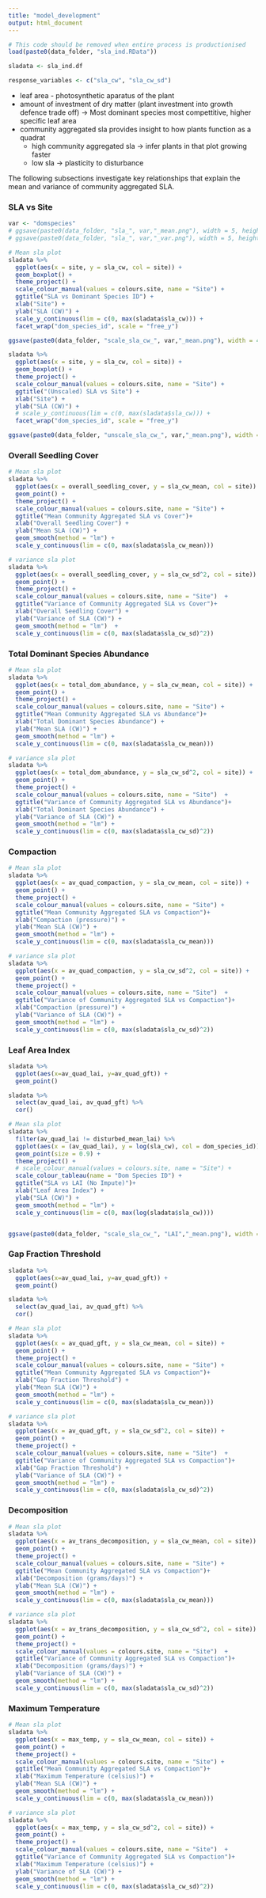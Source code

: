 ```yaml
---
title: "model_development"
output: html_document
---
```


```r
# This code should be removed when entire process is productionised
load(paste0(data_folder, "sla_ind.RData"))

sladata <- sla_ind.df

response_variables <- c("sla_cw", "sla_cw_sd")
```

  * leaf area - photosynthetic aparatus of the plant
  * amount of investment of dry matter (plant investment into growth defence trade off) -> Most dominant species most compettitive, higher specific leaf area
  * community aggregated sla provides insight to how plants function as a quadrat
    * high community aggregated sla -> infer plants in that plot growing faster
    * low sla -> plasticity to disturbance

The following subsections investigate key relationships that explain the mean and variance of community aggregated SLA.
    
### SLA vs Site
```r
var <- "domspecies"
# ggsave(paste0(data_folder, "sla_", var,"_mean.png"), width = 5, height = 6, dpi = 500)
# ggsave(paste0(data_folder, "sla_", var,"_var.png"), width = 5, height = 6, dpi = 500)

# Mean sla plot
sladata %>%
  ggplot(aes(x = site, y = sla_cw, col = site)) +
  geom_boxplot() +
  theme_project() +
  scale_colour_manual(values = colours.site, name = "Site") +
  ggtitle("SLA vs Dominant Species ID") +
  xlab("Site") +
  ylab("SLA (CW)") +
  scale_y_continuous(lim = c(0, max(sladata$sla_cw))) +
  facet_wrap("dom_species_id", scale = "free_y")

ggsave(paste0(data_folder, "scale_sla_cw_", var,"_mean.png"), width = 4, height = 3.5, dpi = 900)

sladata %>%
  ggplot(aes(x = site, y = sla_cw, col = site)) +
  geom_boxplot() +
  theme_project() +
  scale_colour_manual(values = colours.site, name = "Site") +
  ggtitle("(Unscaled) SLA vs Site") +
  xlab("Site") +
  ylab("SLA (CW)") +
  # scale_y_continuous(lim = c(0, max(sladata$sla_cw))) +
  facet_wrap("dom_species_id", scale = "free_y")

ggsave(paste0(data_folder, "unscale_sla_cw_", var,"_mean.png"), width = 4, height = 3.5, dpi = 900)

```

### Overall Seedling Cover
```r


# Mean sla plot
sladata %>%
  ggplot(aes(x = overall_seedling_cover, y = sla_cw_mean, col = site)) +
  geom_point() +
  theme_project() +
  scale_colour_manual(values = colours.site, name = "Site") +
  ggtitle("Mean Community Aggregated SLA vs Cover")+
  xlab("Overall Seedling Cover") +
  ylab("Mean SLA (CW)") +
  geom_smooth(method = "lm") +
  scale_y_continuous(lim = c(0, max(sladata$sla_cw_mean)))

# variance sla plot
sladata %>%
  ggplot(aes(x = overall_seedling_cover, y = sla_cw_sd^2, col = site)) +
  geom_point() +
  theme_project() +
  scale_colour_manual(values = colours.site, name = "Site")  +
  ggtitle("Variance of Community Aggregated SLA vs Cover")+
  xlab("Overall Seedling Cover") +
  ylab("Variance of SLA (CW)") +
  geom_smooth(method = "lm")  +
  scale_y_continuous(lim = c(0, max(sladata$sla_cw_sd)^2))

```

### Total Dominant Species Abundance
```r
# Mean sla plot
sladata %>%
  ggplot(aes(x = total_dom_abundance, y = sla_cw_mean, col = site)) +
  geom_point() +
  theme_project() +
  scale_colour_manual(values = colours.site, name = "Site") +
  ggtitle("Mean Community Aggregated SLA vs Abundance")+
  xlab("Total Dominant Species Abundance") +
  ylab("Mean SLA (CW)") +
  geom_smooth(method = "lm") +
  scale_y_continuous(lim = c(0, max(sladata$sla_cw_mean)))

# variance sla plot
sladata %>%
  ggplot(aes(x = total_dom_abundance, y = sla_cw_sd^2, col = site)) +
  geom_point() +
  theme_project() +
  scale_colour_manual(values = colours.site, name = "Site")  +
  ggtitle("Variance of Community Aggregated SLA vs Abundance")+
  xlab("Total Dominant Species Abundance") +
  ylab("Variance of SLA (CW)") +
  geom_smooth(method = "lm") +
  scale_y_continuous(lim = c(0, max(sladata$sla_cw_sd)^2))
```

### Compaction
```r
# Mean sla plot
sladata %>%
  ggplot(aes(x = av_quad_compaction, y = sla_cw_mean, col = site)) +
  geom_point() +
  theme_project() +
  scale_colour_manual(values = colours.site, name = "Site") +
  ggtitle("Mean Community Aggregated SLA vs Compaction")+
  xlab("Compaction (pressure)") +
  ylab("Mean SLA (CW)") +
  geom_smooth(method = "lm") +
  scale_y_continuous(lim = c(0, max(sladata$sla_cw_mean)))

# variance sla plot
sladata %>%
  ggplot(aes(x = av_quad_compaction, y = sla_cw_sd^2, col = site)) +
  geom_point() +
  theme_project() +
  scale_colour_manual(values = colours.site, name = "Site")  +
  ggtitle("Variance of Community Aggregated SLA vs Compaction")+
  xlab("Compaction (pressure)") +
  ylab("Variance of SLA (CW)") +
  geom_smooth(method = "lm") +
  scale_y_continuous(lim = c(0, max(sladata$sla_cw_sd)^2))
```

### Leaf Area Index
```r
sladata %>%
  ggplot(aes(x=av_quad_lai, y=av_quad_gft)) +
  geom_point()

sladata %>%
  select(av_quad_lai, av_quad_gft) %>%
  cor()
```

```r
# Mean sla plot
sladata %>%
  filter(av_quad_lai != disturbed_mean_lai) %>%
  ggplot(aes(x = (av_quad_lai), y = log(sla_cw), col = dom_species_id)) +
  geom_point(size = 0.9) +
  theme_project() +
  # scale_colour_manual(values = colours.site, name = "Site") +
  scale_colour_tableau(name = "Dom Species ID") +
  ggtitle("SLA vs LAI (No Impute)")+
  xlab("Leaf Area Index") +
  ylab("SLA (CW)") +
  geom_smooth(method = "lm") +
  scale_y_continuous(lim = c(0, max(log(sladata$sla_cw))))


ggsave(paste0(data_folder, "scale_sla_cw_", "LAI","_mean.png"), width = 4, height = 3.5, dpi = 900)

```

### Gap Fraction Threshold
```r
sladata %>%
  ggplot(aes(x=av_quad_lai, y=av_quad_gft)) +
  geom_point()

sladata %>%
  select(av_quad_lai, av_quad_gft) %>%
  cor()
```

```r
# Mean sla plot
sladata %>%
  ggplot(aes(x = av_quad_gft, y = sla_cw_mean, col = site)) +
  geom_point() +
  theme_project() +
  scale_colour_manual(values = colours.site, name = "Site") +
  ggtitle("Mean Community Aggregated SLA vs Compaction")+
  xlab("Gap Fraction Threshold") +
  ylab("Mean SLA (CW)") +
  geom_smooth(method = "lm") +
  scale_y_continuous(lim = c(0, max(sladata$sla_cw_mean)))

# variance sla plot
sladata %>%
  ggplot(aes(x = av_quad_gft, y = sla_cw_sd^2, col = site)) +
  geom_point() +
  theme_project() +
  scale_colour_manual(values = colours.site, name = "Site")  +
  ggtitle("Variance of Community Aggregated SLA vs Compaction")+
  xlab("Gap Fraction Threshold") +
  ylab("Variance of SLA (CW)") +
  geom_smooth(method = "lm") +
  scale_y_continuous(lim = c(0, max(sladata$sla_cw_sd)^2))
```

### Decomposition
```r
# Mean sla plot
sladata %>%
  ggplot(aes(x = av_trans_decomposition, y = sla_cw_mean, col = site)) +
  geom_point() +
  theme_project() +
  scale_colour_manual(values = colours.site, name = "Site") +
  ggtitle("Mean Community Aggregated SLA vs Compaction")+
  xlab("Decomposition (grams/days)") +
  ylab("Mean SLA (CW)") +
  geom_smooth(method = "lm") +
  scale_y_continuous(lim = c(0, max(sladata$sla_cw_mean)))

# variance sla plot
sladata %>%
  ggplot(aes(x = av_trans_decomposition, y = sla_cw_sd^2, col = site)) +
  geom_point() +
  theme_project() +
  scale_colour_manual(values = colours.site, name = "Site")  +
  ggtitle("Variance of Community Aggregated SLA vs Compaction")+
  xlab("Decomposition (grams/days)") +
  ylab("Variance of SLA (CW)") +
  geom_smooth(method = "lm") +
  scale_y_continuous(lim = c(0, max(sladata$sla_cw_sd)^2))
```

### Maximum Temperature
```r
# Mean sla plot
sladata %>%
  ggplot(aes(x = max_temp, y = sla_cw_mean, col = site)) +
  geom_point() +
  theme_project() +
  scale_colour_manual(values = colours.site, name = "Site") +
  ggtitle("Mean Community Aggregated SLA vs Compaction")+
  xlab("Maximum Temperature (celsius)") +
  ylab("Mean SLA (CW)") +
  geom_smooth(method = "lm") +
  scale_y_continuous(lim = c(0, max(sladata$sla_cw_mean)))

# variance sla plot
sladata %>%
  ggplot(aes(x = max_temp, y = sla_cw_sd^2, col = site)) +
  geom_point() +
  theme_project() +
  scale_colour_manual(values = colours.site, name = "Site")  +
  ggtitle("Variance of Community Aggregated SLA vs Compaction")+
  xlab("Maximum Temperature (celsius)") +
  ylab("Variance of SLA (CW)") +
  geom_smooth(method = "lm") +
  scale_y_continuous(lim = c(0, max(sladata$sla_cw_sd)^2))
```

